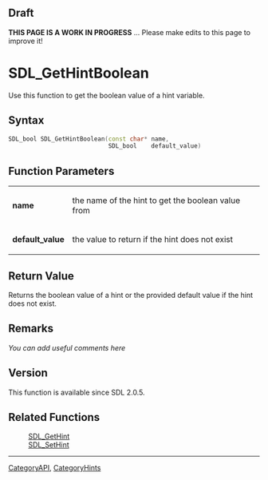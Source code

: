 == Draft ==

'''THIS PAGE IS A WORK IN PROGRESS''' ... Please make edits to this page to improve it!


<!-- #*^*^*^*^*See http://wiki.libsdl.org/moin.cgi/SGFunctions for details on editing this page*^*^*^*^* -->


= SDL_GetHintBoolean =
Use this function to get the boolean value of a hint variable.




== Syntax ==
<syntaxhighlight lang='c++'>
SDL_bool SDL_GetHintBoolean(const char* name,
                            SDL_bool    default_value)
</syntaxhighlight>


== Function Parameters ==
{|
|'''name'''
|the name of the hint to get the boolean value from 
|-
|'''default_value'''
|the value to return if the hint does not exist
|}


== Return Value ==
Returns the boolean value of a hint or the provided default value if the hint does not exist.



== Remarks ==
''You can add useful comments here''

<!-- #Leave this section as-is unless you have a remark to put in.  In that case, replace ''You can add useful comments here'' with your remark(s) following the Style Guide instructions.  Leave the rest of the markup alone and delete this comment. -->


== Version ==
This function is available since SDL 2.0.5.


== Related Functions ==
:[[SDL_GetHint]]
:[[SDL_SetHint]]
<!-- #Remove this section if empty -->

----
[[CategoryAPI]], [[CategoryHints]]
<!-- #See the Style Guide for instructions on editing the footer. -->
